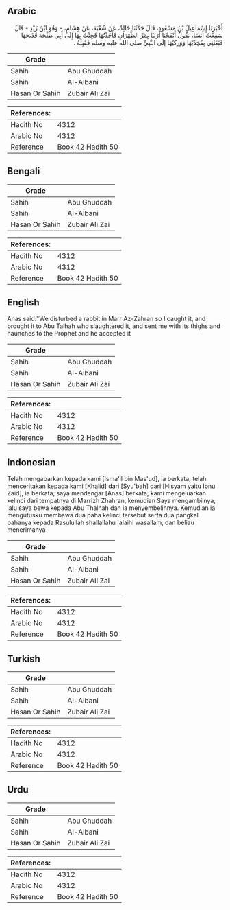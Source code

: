 ## Arabic


<div dir="rtl" lang="ar" style={{fontSize:'larger',backgroundColor:'#f8f9fa',padding:20}}>
أَخْبَرَنَا إِسْمَاعِيلُ بْنُ مَسْعُودٍ، قَالَ حَدَّثَنَا خَالِدٌ، عَنْ شُعْبَةَ، عَنْ هِشَامٍ، - وَهُوَ ابْنُ زَيْدٍ - قَالَ سَمِعْتُ أَنَسًا، يَقُولُ أَنْفَجْنَا أَرْنَبًا بِمَرِّ الظَّهْرَانِ فَأَخَذْتُهَا فَجِئْتُ بِهَا إِلَى أَبِي طَلْحَةَ فَذَبَحَهَا فَبَعَثَنِي بِفَخِذَيْهَا وَوَرِكَيْهَا إِلَى النَّبِيِّ صلى الله عليه وسلم فَقَبِلَهُ ‏.‏
</div>
<div style={{backgroundColor:'#f8f9fa',padding:20, marginBottom: 10}}><table> <thead> <tr> <th>Grade</th> <th></th> </tr> </thead> <tbody> <tr><td>Sahih</td><td>Abu Ghuddah</td></tr><tr><td>Sahih</td><td>Al-Albani</td></tr><tr><td>Hasan Or Sahih</td><td>Zubair Ali Zai</td></tr></tbody></table><table> <thead> <tr> <th>References:</th> <th></th> </tr> </thead> <tbody><tr><td>Hadith No</td><td>4312</td></tr><tr><td>Arabic No</td><td>4312</td></tr><tr><td>Reference</td><td>Book 42 Hadith 50</td></tr></tbody></table></div>

## Bengali


<div dir="ltr" lang="bn" style={{fontSize:'larger',backgroundColor:'#f8f9fa',padding:20}}>

</div>
<div style={{backgroundColor:'#f8f9fa',padding:20, marginBottom: 10}}><table> <thead> <tr> <th>Grade</th> <th></th> </tr> </thead> <tbody> <tr><td>Sahih</td><td>Abu Ghuddah</td></tr><tr><td>Sahih</td><td>Al-Albani</td></tr><tr><td>Hasan Or Sahih</td><td>Zubair Ali Zai</td></tr></tbody></table><table> <thead> <tr> <th>References:</th> <th></th> </tr> </thead> <tbody><tr><td>Hadith No</td><td>4312</td></tr><tr><td>Arabic No</td><td>4312</td></tr><tr><td>Reference</td><td>Book 42 Hadith 50</td></tr></tbody></table></div>

## English


<div dir="ltr" lang="en" style={{fontSize:'larger',backgroundColor:'#f8f9fa',padding:20}}>
Anas said:"We disturbed a rabbit in Marr Az-Zahran so I caught it, and brought it to Abu Talhah who slaughtered it, and sent me with its thighs and haunches to the Prophet and he accepted it
</div>
<div style={{backgroundColor:'#f8f9fa',padding:20, marginBottom: 10}}><table> <thead> <tr> <th>Grade</th> <th></th> </tr> </thead> <tbody> <tr><td>Sahih</td><td>Abu Ghuddah</td></tr><tr><td>Sahih</td><td>Al-Albani</td></tr><tr><td>Hasan Or Sahih</td><td>Zubair Ali Zai</td></tr></tbody></table><table> <thead> <tr> <th>References:</th> <th></th> </tr> </thead> <tbody><tr><td>Hadith No</td><td>4312</td></tr><tr><td>Arabic No</td><td>4312</td></tr><tr><td>Reference</td><td>Book 42 Hadith 50</td></tr></tbody></table></div>

## Indonesian


<div dir="ltr" lang="id" style={{fontSize:'larger',backgroundColor:'#f8f9fa',padding:20}}>
Telah mengabarkan kepada kami [Isma'il bin Mas'ud], ia berkata; telah menceritakan kepada kami [Khalid] dari [Syu'bah] dari [Hisyam yaitu Ibnu Zaid], ia berkata; saya mendengar [Anas] berkata; kami mengeluarkan kelinci dari tempatnya di Marrizh Zhahran, kemudian Saya mengambilnya, lalu saya bewa kepada Abu Thalhah dan ia menyembelihnya. Kemudian ia mengutusku membawa dua paha kelinci tersebut serta dua pangkal pahanya kepada Rasulullah shallallahu 'alaihi wasallam, dan beliau menerimanya
</div>
<div style={{backgroundColor:'#f8f9fa',padding:20, marginBottom: 10}}><table> <thead> <tr> <th>Grade</th> <th></th> </tr> </thead> <tbody> <tr><td>Sahih</td><td>Abu Ghuddah</td></tr><tr><td>Sahih</td><td>Al-Albani</td></tr><tr><td>Hasan Or Sahih</td><td>Zubair Ali Zai</td></tr></tbody></table><table> <thead> <tr> <th>References:</th> <th></th> </tr> </thead> <tbody><tr><td>Hadith No</td><td>4312</td></tr><tr><td>Arabic No</td><td>4312</td></tr><tr><td>Reference</td><td>Book 42 Hadith 50</td></tr></tbody></table></div>

## Turkish


<div dir="ltr" lang="tr" style={{fontSize:'larger',backgroundColor:'#f8f9fa',padding:20}}>

</div>
<div style={{backgroundColor:'#f8f9fa',padding:20, marginBottom: 10}}><table> <thead> <tr> <th>Grade</th> <th></th> </tr> </thead> <tbody> <tr><td>Sahih</td><td>Abu Ghuddah</td></tr><tr><td>Sahih</td><td>Al-Albani</td></tr><tr><td>Hasan Or Sahih</td><td>Zubair Ali Zai</td></tr></tbody></table><table> <thead> <tr> <th>References:</th> <th></th> </tr> </thead> <tbody><tr><td>Hadith No</td><td>4312</td></tr><tr><td>Arabic No</td><td>4312</td></tr><tr><td>Reference</td><td>Book 42 Hadith 50</td></tr></tbody></table></div>

## Urdu


<div dir="rtl" lang="ur" style={{fontSize:'larger',backgroundColor:'#f8f9fa',padding:20}}>

</div>
<div style={{backgroundColor:'#f8f9fa',padding:20, marginBottom: 10}}><table> <thead> <tr> <th>Grade</th> <th></th> </tr> </thead> <tbody> <tr><td>Sahih</td><td>Abu Ghuddah</td></tr><tr><td>Sahih</td><td>Al-Albani</td></tr><tr><td>Hasan Or Sahih</td><td>Zubair Ali Zai</td></tr></tbody></table><table> <thead> <tr> <th>References:</th> <th></th> </tr> </thead> <tbody><tr><td>Hadith No</td><td>4312</td></tr><tr><td>Arabic No</td><td>4312</td></tr><tr><td>Reference</td><td>Book 42 Hadith 50</td></tr></tbody></table></div>